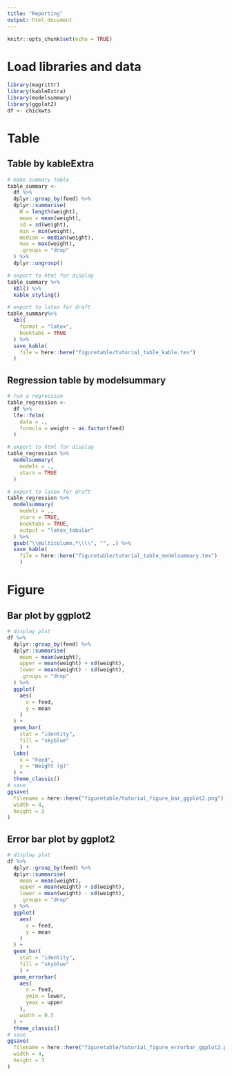 ```yaml
---
title: "Reporting"
output: html_document
---
```


```r
knitr::opts_chunk$set(echo = TRUE)
```

# Load libraries and data

```r
library(magrittr)
library(kableExtra)
library(modelsummary)
library(ggplot2)
df <- chickwts
```

# Table

## Table by kableExtra


```r
# make summary table
table_summary <-
  df %>%
  dplyr::group_by(feed) %>%
  dplyr::summarise(
    N = length(weight),
    mean = mean(weight),
    sd = sd(weight),
    min = min(weight),
    median = median(weight),
    max = max(weight),
    .groups = "drop"
  ) %>%
  dplyr::ungroup() 

# export to html for display
table_summary %>%
  kbl() %>%
  kable_styling()

# export to latex for draft
table_summary%>%
  kbl(
    format = "latex",
    booktabs = TRUE
  ) %>%
  save_kable(
    file = here::here("figuretable/tutorial_table_kable.tex")
  )
```
## Regression table by modelsummary

```r
# run a regression
table_regression <-
  df %>%
  lfe::felm(
    data = .,
    formula = weight ~ as.factor(feed)
  )

# export to html for display
table_regression %>%
  modelsummary(
    models = .,
    stars = TRUE
  )

# export to latex for draft
table_regression %>%
  modelsummary(
    models = .,
    stars = TRUE,
    booktabs = TRUE,
    output = "latex_tabular"
  ) %>%
  gsub("\\multicolumn.*\\\\", "", .) %>%
  save_kable(
    file = here::here("figuretable/tutorial_table_modelsummary.tex")
    )
```

# Figure

## Bar plot by ggplot2

```r
# display plot
df %>%
  dplyr::group_by(feed) %>%
  dplyr::summarise(
    mean = mean(weight),
    upper = mean(weight) + sd(weight),
    lower = mean(weight) - sd(weight),
    .groups = "drop"
  ) %>%
  ggplot(
    aes(
      x = feed,
      y = mean
    )
  ) +
  geom_bar(
    stat = "identity",
    fill = "skyblue"
    ) +
  labs(
    x = "Feed",
    y = "Weight (g)"
  ) +
  theme_classic() 
# save
ggsave(
  filename = here::here("figuretable/tutorial_figure_bar_ggplot2.png"),
  width = 4,
  height = 3
)
```

## Error bar plot by ggplot2

```r
# display plot
df %>%
  dplyr::group_by(feed) %>%
  dplyr::summarise(
    mean = mean(weight),
    upper = mean(weight) + sd(weight),
    lower = mean(weight) - sd(weight),
    .groups = "drop"
  ) %>%
  ggplot(
    aes(
      x = feed,
      y = mean
    )
  ) +
  geom_bar(
    stat = "identity",
    fill = "skyblue"
    ) +
  geom_errorbar(
    aes(
      x = feed,
      ymin = lower,
      ymax = upper
    ),
    width = 0.5
  ) +
  theme_classic()
# save
ggsave(
  filename = here::here("figuretable/tutorial_figure_errorbar_ggplot2.png"),
  width = 4,
  height = 3
)
```

